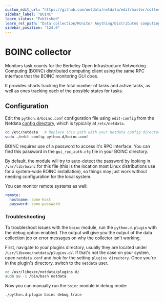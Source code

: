 ```yaml
---
custom_edit_url: "https://github.com/netdata/netdata/edit/master/collectors/python.d.plugin/boinc/README.md"
sidebar_label: "BOINC"
learn_status: "Published"
learn_rel_path: "Data collection/Monitor Anything/Distributed computing"
sidebar_position: "124.0"
---
```



# BOINC collector

Monitors task counts for the Berkeley Open Infrastructure Networking Computing (BOINC) distributed computing client using the same RPC interface that the BOINC monitoring GUI does.

It provides charts tracking the total number of tasks and active tasks, as well as ones tracking each of the possible states for tasks.

## Configuration

Edit the `python.d/boinc.conf` configuration file using `edit-config` from the Netdata [config
directory](/docs/getting-started/manage-and-configure/configuration), which is typically at `/etc/netdata`.

```bash
cd /etc/netdata   # Replace this path with your Netdata config directory, if different
sudo ./edit-config python.d/boinc.conf
```

BOINC requires use of a password to access it's RPC interface.  You can
find this password in the `gui_rpc_auth.cfg` file in your BOINC directory.

By default, the module will try to auto-detect the password by looking
in `/var/lib/boinc` for this file (this is the location most Linux
distributions use for a system-wide BOINC installation), so things may
just work without needing configuration for the local system.

You can monitor remote systems as well:

```yaml
remote:
  hostname: some-host
  password: some-password
```




### Troubleshooting

To troubleshoot issues with the `boinc` module, run the `python.d.plugin` with the debug option enabled. The 
output will give you the output of the data collection job or error messages on why the collector isn't working.

First, navigate to your plugins directory, usually they are located under `/usr/libexec/netdata/plugins.d/`. If that's 
not the case on your system, open `netdata.conf` and look for the setting `plugins directory`. Once you're in the 
plugin's directory, switch to the `netdata` user.

```bash
cd /usr/libexec/netdata/plugins.d/
sudo su -s /bin/bash netdata
```

Now you can manually run the `boinc` module in debug mode:

```bash
./python.d.plugin boinc debug trace
```

